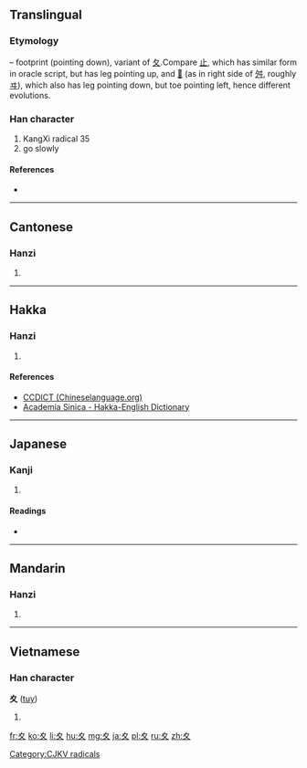 {{also|夂|攵}}
==Translingual==
{{stroke order|type=animate}}

===Etymology===
{{liushu|p}} – footprint (pointing down), variant of [[夂]].Compare [[止]], which has similar form in oracle script, but has leg pointing up, and [[𡕒]] (as in right side of [[舛]], roughly [[ヰ]]), which also has leg pointing down, but toe pointing left, hence different evolutions.

{{Han etyl}}

===Han character===
{{Han char|rn=35|rad=夊|as=00|sn=3|four=|canj=竹水 (HE), XX竹水 (XXHE)}}

# KangXi radical 35
# go slowly

====References====
* {{Han ref|kx=0245.010|dkj=05708|dj=0485.180|hdz=20867.160|uh=590A|ud=22794}}

----

==Cantonese==

===Hanzi===
{{yue-hanzi|jyut=|y=seui1}}

# {{defn|lang=yue|sort=夊00}}

----

==Hakka==

===Hanzi===
{{hak-hanzi|poj=[[soi]], [[sui]]|gd=soi<sup>1</sup>, sui<sup>1</sup>|hpy=}}

# {{defn|lang=hak|sort=夊00}}

====References====
*[http://www.chinalanguage.com/dictionaries/?mode=view&view=chardict&query=%E5%A4%8A CCDICT (Chineselanguage.org)]
*[http://minhakka.ling.sinica.edu.tw/bkg/hakyin/search.php?DETAIL=1&LIMIT=id=39876&dbname=su_tian_1&graph=2 Academia Sinica - Hakka-English Dictionary]

----

==Japanese==

===Kanji===
{{ja-kanji|grade=9|rs=夊00}}

# {{defn|lang=ja|sort=夊00}}

====Readings====
* {{ja-readings|on=[[すい]] (sui)|kun=[[すいにょう]] (suinyō)}}

----

==Mandarin==

===Hanzi===
{{cmn-hanzi|pin=[[suī]] ([[sui1]])|wg=sui<sup>1</sup>}}

# {{defn|lang=cmn|sort=夊00}}

----

==Vietnamese==

===Han character===
'''夊''' ([[tuy]])

# {{defn|lang=vi}}

[[Category:CJKV radicals]]

[[fr:夊]]
[[ko:夊]]
[[li:夊]]
[[hu:夊]]
[[mg:夊]]
[[ja:夊]]
[[pl:夊]]
[[ru:夊]]
[[zh:夊]]